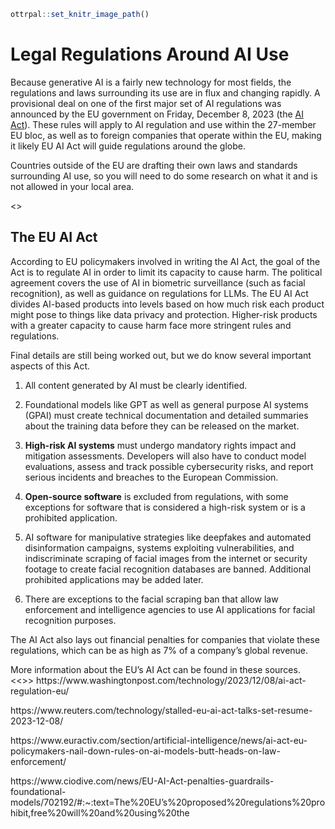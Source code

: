 ```r
ottrpal::set_knitr_image_path()
```

# Legal Regulations Around AI Use

Because generative AI is a fairly new technology for most fields, the regulations and laws surrounding its use are in flux and changing rapidly. A provisional deal on one of the first major set of AI regulations was announced by the EU government on Friday, December 8, 2023 (the [AI Act](https://artificialintelligenceact.eu/documents/)). These rules will apply to AI regulation and use within the 27-member EU bloc, as well as to foreign companies that operate within the EU, making it likely EU AI Act will guide regulations around the globe.

Countries outside of the EU are drafting their own laws and standards surrounding AI use, so you will need to do some research on what it and is not allowed in your local area.

<<add resources for people to look up their local regulations>>

## The EU AI Act

According to EU policymakers involved in writing the AI Act, the goal of the Act is to regulate AI in order to limit its capacity to cause harm. The political agreement covers the use of AI in biometric surveillance (such as facial recognition), as well as guidance on regulations for LLMs. The EU AI Act divides AI-based products into levels based on how much risk each product might pose to things like data privacy and protection. Higher-risk products with a greater capacity to cause harm face more stringent rules and regulations.

Final details are still being worked out, but we do know several important aspects of this Act.

1. All content generated by AI must be clearly identified.  

1. Foundational models like GPT as well as general purpose AI systems (GPAI) must create technical documentation and detailed summaries about the training data before they can be released on the market.

1. **High-risk AI systems** must undergo mandatory rights impact and mitigation assessments. Developers will also have to conduct model evaluations, assess and track possible cybersecurity risks, and report serious incidents and breaches to the European Commission.

1. **Open-source software** is excluded from regulations, with some exceptions for software that is considered a high-risk system or is a prohibited application.

1. AI software for manipulative strategies like deepfakes and automated disinformation campaigns, systems exploiting vulnerabilities, and indiscriminate scraping of facial images from the internet or security footage to create facial recognition databases are banned. Additional prohibited applications may be added later.

1. There are exceptions to the facial scraping ban that allow law enforcement and intelligence agencies to use AI applications for facial recognition purposes.

The AI Act also lays out financial penalties for companies that violate these regulations, which can be as high as 7% of a company's global revenue.

More information about the EU's AI Act can be found in these sources.
<<<ADD CITATIONS>>>
https://www.washingtonpost.com/technology/2023/12/08/ai-act-regulation-eu/

https://www.reuters.com/technology/stalled-eu-ai-act-talks-set-resume-2023-12-08/

https://www.euractiv.com/section/artificial-intelligence/news/ai-act-eu-policymakers-nail-down-rules-on-ai-models-butt-heads-on-law-enforcement/

https://www.ciodive.com/news/EU-AI-Act-penalties-guardrails-foundational-models/702192/#:~:text=The%20EU's%20proposed%20regulations%20prohibit,free%20will%20and%20using%20the
